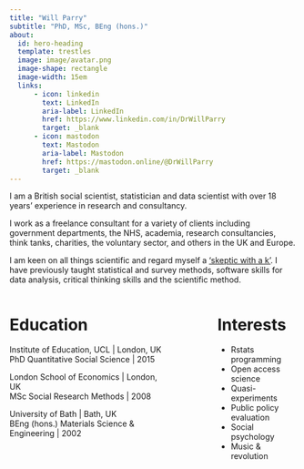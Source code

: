 ```yaml
---
title: "Will Parry"
subtitle: "PhD, MSc, BEng (hons.)"
about:
  id: hero-heading
  template: trestles
  image: image/avatar.png
  image-shape: rectangle
  image-width: 15em
  links:
      - icon: linkedin
        text: LinkedIn
        aria-label: LinkedIn
        href: https://www.linkedin.com/in/DrWillParry
        target: _blank
      - icon: mastodon
        text: Mastodon
        aria-label: Mastodon
        href: https://mastodon.online/@DrWillParry
        target: _blank
---
```


:::{#hero-heading}

I am a British social scientist, statistician and data scientist with over 18 years' experience in research and consultancy.

I work as a freelance consultant for a variety of clients including government departments, the NHS, academia, research consultancies, think tanks, charities, the voluntary sector, and others in the UK and Europe.

I am keen on all things scientific and regard myself a <a href="https://en.wikipedia.org/wiki/Skeptical_movement#Scientific_skepticism" target="_blank">'skeptic with a k'</a>. I have previously taught statistical and survey methods, software skills for data analysis, critical thinking skills and the scientific method.

:::

:::: {.columns}

::: {.column width="60%"}

# Education

Institute of Education, UCL \| London, UK\
PhD Quantitative Social Science \| 2015

London School of Economics \| London, UK\
MSc Social Research Methods \| 2008

University of Bath \| Bath, UK\
BEng (hons.) Materials Science & Engineering \| 2002

:::

::: {.column width="10%"}
<!-- empty column to create gap -->
:::

::: {.column width="30%"}

# Interests

-   Rstats programming
-   Open access science
-   Quasi-experiments
-   Public policy evaluation
-   Social psychology
-   Music & revolution

:::

::::




